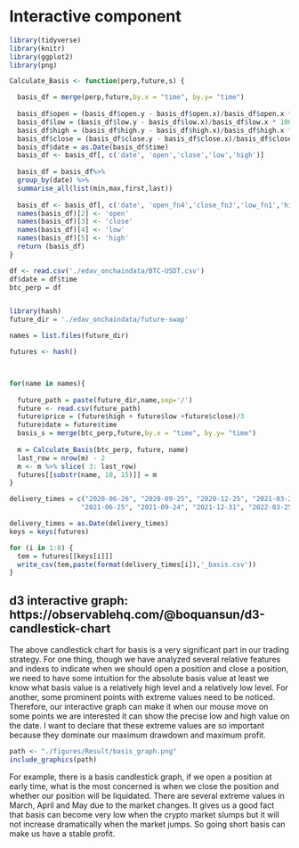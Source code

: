 # Interactive component

```r

library(tidyverse)
library(knitr)
library(ggplot2)  
library(png) 

Calculate_Basis <- function(perp,future,s) {

  basis_df = merge(perp,future,by.x = "time", by.y= "time")
  
  basis_df$open = (basis_df$open.y - basis_df$open.x)/basis_df$open.x * 100
  basis_df$low = (basis_df$low.y - basis_df$low.x)/basis_df$low.x * 100
  basis_df$high = (basis_df$high.y - basis_df$high.x)/basis_df$high.x * 100
  basis_df$close = (basis_df$close.y - basis_df$close.x)/basis_df$close.x * 100
  basis_df$date = as.Date(basis_df$time)
  basis_df <- basis_df[, c('date', 'open','close','low','high')]
  
  basis_df = basis_df%>%
  group_by(date) %>%
  summarise_all(list(min,max,first,last))
  
  basis_df <- basis_df[, c('date', 'open_fn4','close_fn3','low_fn1','high_fn2')]
  names(basis_df)[2] <- 'open'
  names(basis_df)[3] <- 'close'
  names(basis_df)[4] <- 'low'
  names(basis_df)[5] <- 'high'
  return (basis_df)
}
```

```r
df <- read.csv('./edav_onchaindata/BTC-USDT.csv')
df$date = df$time
btc_perp = df


library(hash)
future_dir = './edav_onchaindata/future-swap'

names = list.files(future_dir)

futures <- hash()



for(name in names){
  
  future_path = paste(future_dir,name,sep='/')
  future <- read.csv(future_path)
  future$price = (future$high + future$low +future$close)/3
  future$date = future$time
  basis_s = merge(btc_perp,future,by.x = "time", by.y= "time")
  
  m = Calculate_Basis(btc_perp, future, name)
  last_row = nrow(m) - 2
  m <- m %>% slice( 3: last_row)
  futures[[substr(name, 10, 15)]] = m
}

delivery_times = c("2020-06-26", "2020-09-25", "2020-12-25", "2021-03-26", 
                  "2021-06-25", "2021-09-24", "2021-12-31", "2022-03-25")

delivery_times = as.Date(delivery_times)
keys = keys(futures)


```

```R
for (i in 1:8) {
  tem = futures[[keys[i]]]
  write_csv(tem,paste(format(delivery_times[i]),'_basis.csv'))
}
```

## d3 interactive graph: https://observablehq.com/@boquansun/d3-candlestick-chart

The above candlestick chart for basis is a very significant part in our trading strategy. For one thing, though we have analyzed several relative features and indexs to indicate when we should open a position and close a position, we need to have some intuition for the absolute basis value at least we know what basis value is a relatively high level and a relatively low level. For another, some prominent points with extreme values need to be noticed. Therefore, our interactive graph can make it when our mouse move on some points we are interested it can show the precise low and high value on the date. I want to declare that these extreme values are so important because they dominate our maximum drawdown and maximum profit.

```r
path <- "./figures/Result/basis_graph.png"
include_graphics(path)
```

For example, there is a basis candlestick graph, if we open a position at early time, what is the most concerned is when we close the position and whether our position will be liquidated. There are several extreme values in March, April and May due to the market changes. It gives us a good fact that basis can become very low when the crypto market slumps but it will not increase dramatically when the market jumps. So going short basis can make us have a stable profit. 